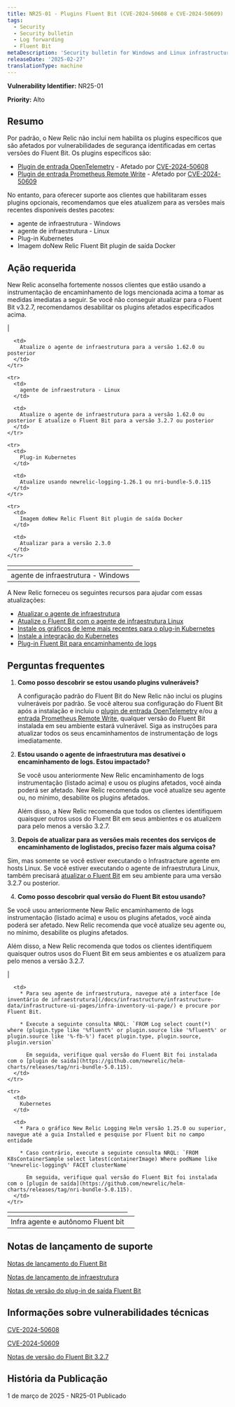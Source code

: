```yaml
---
title: NR25-01 - Plugins Fluent Bit (CVE-2024-50608 e CVE-2024-50609)
tags:
  - Security
  - Security bulletin
  - Log forwarding
  - Fluent Bit
metaDescription: 'Security bulletin for Windows and Linux infrastructure agent and Fluent Bit, the Kubernetes plugin, and the Fluent Bit output plugin.'
releaseDate: '2025-02-27'
translationType: machine
---
```


<DNT>**Vulnerability Identifier:**</DNT> NR25-01

<DNT>**Priority:**</DNT> Alto

## Resumo

Por padrão, o New Relic não inclui nem habilita os plugins específicos que são afetados por vulnerabilidades de segurança identificadas em certas versões do Fluent Bit. Os plugins específicos são:

* [Plugin de entrada OpenTelemetry](https://docs.fluentbit.io/manual/pipeline/inputs/opentelemetry) - Afetado por [CVE-2024-50608](https://nvd.nist.gov/vuln/detail/CVE-2024-50608)
* [Plugin de entrada Prometheus Remote Write](https://docs.fluentbit.io/manual/pipeline/inputs/prometheus-remote-write) - Afetado por [CVE-2024-50609](https://nvd.nist.gov/vuln/detail/CVE-2024-50609)

No entanto, para oferecer suporte aos clientes que habilitaram esses plugins opcionais, recomendamos que eles atualizem para as versões mais recentes disponíveis destes pacotes:

* agente de infraestrutura - Windows
* agente de infraestrutura - Linux
* Plug-in Kubernetes
* Imagem doNew Relic Fluent Bit plugin de saída Docker

## Ação requerida

New Relic aconselha fortemente nossos clientes que estão usando a instrumentação de encaminhamento de logs mencionada acima a tomar as medidas imediatas a seguir. Se você não conseguir atualizar para o Fluent Bit v3.2.7, recomendamos desabilitar os plugins afetados especificados acima.

<table>
  <thead>
    | <th /><td>
  </thead>

  <tbody>
    <tr>
      <td>
        agente de infraestrutura - Windows
      </td>

      <td>
        Atualize o agente de infraestrutura para a versão 1.62.0 ou posterior
      </td>
    </tr>

    <tr>
      <td>
        agente de infraestrutura - Linux
      </td>

      <td>
        Atualize o agente de infraestrutura para a versão 1.62.0 ou posterior E atualize o Fluent Bit para a versão 3.2.7 ou posterior
      </td>
    </tr>

    <tr>
      <td>
        Plug-in Kubernetes
      </td>

      <td>
        Atualize usando newrelic-logging-1.26.1 ou nri-bundle-5.0.115
      </td>
    </tr>

    <tr>
      <td>
        Imagem doNew Relic Fluent Bit plugin de saída Docker
      </td>

      <td>
        Atualizar para a versão 2.3.0
      </td>
    </tr>
  </tbody>
</table>

A New Relic forneceu os seguintes recursos para ajudar com essas atualizações:

* [Atualizar o agente de infraestrutura](/docs/infrastructure/install-infrastructure-agent/update-or-uninstall/update-infrastructure-agent/)
* [Atualize o Fluent Bit com o agente de infraestrutura Linux](/docs/logs/forward-logs/forward-your-logs-using-infrastructure-agent/#install-fb-version)
* [Instale os gráficos de leme mais recentes para o plug-in Kubernetes](https://github.com/newrelic/helm-charts/tree/master?tab=readme-ov-file#Installthecharts)
* [Instale a integração do Kubernetes](/docs/kubernetes-pixie/kubernetes-integration/installation/kubernetes-integration-install-configure/)
* [Plug-in Fluent Bit para encaminhamento de logs](/docs/logs/forward-logs/fluent-bit-plugin-log-forwarding/)

## Perguntas frequentes

1. **Como posso descobrir se estou usando plugins vulneráveis?**

   A configuração padrão do Fluent Bit do New Relic não inclui os plugins vulneráveis por padrão. Se você alterou sua configuração do Fluent Bit após a instalação e incluiu o [plugin de entrada OpenTelemetry](https://docs.fluentbit.io/manual/pipeline/inputs/opentelemetry) e/ou [a entrada Prometheus Remote Write](https://docs.fluentbit.io/manual/pipeline/inputs/prometheus-remote-write), qualquer versão do Fluent Bit instalada em seu ambiente estará vulnerável. Siga as instruções para atualizar todos os seus encaminhamentos de instrumentação de logs imediatamente.

2. **Estou usando o agente de infraestrutura mas desativei o encaminhamento de logs. Estou impactado?**

   Se você usou anteriormente New Relic encaminhamento de logs instrumentação (listado acima) e usou os plugins afetados, você ainda poderá ser afetado. New Relic recomenda que você atualize seu agente ou, no mínimo, desabilite os plugins afetados.

   Além disso, a New Relic recomenda que todos os clientes identifiquem quaisquer outros usos do Fluent Bit em seus ambientes e os atualizem para pelo menos a versão 3.2.7.

3. **Depois de atualizar para as versões mais recentes dos serviços de encaminhamento de loglistados, preciso fazer mais alguma coisa?**

Sim, mas somente se você estiver executando o Infrastracture agente em hosts Linux. Se você estiver executando o agente de infraestrutura Linux, também precisará [atualizar o Fluent Bit](/docs/logs/forward-logs/forward-your-logs-using-infrastructure-agent/#install-fb-version) em seu ambiente para uma versão 3.2.7 ou posterior.

4. **Como posso descobrir qual versão do Fluent Bit estou usando?**

Se você usou anteriormente New Relic encaminhamento de logs instrumentação (listado acima) e usou os plugins afetados, você ainda poderá ser afetado. New Relic recomenda que você atualize seu agente ou, no mínimo, desabilite os plugins afetados.

Além disso, a New Relic recomenda que todos os clientes identifiquem quaisquer outros usos do Fluent Bit em seus ambientes e os atualizem para pelo menos a versão 3.2.7.

<table>
  <thead>
    | <th /><td>
  </thead>

  <tbody>
    <tr>
      <td>
        Infra agente e autônomo Fluent bit
      </td>

      <td>
        * Para seu agente de infraestrutura, navegue até a interface [de inventário de infraestrutura](/docs/infrastructure/infrastructure-data/infrastructure-ui-pages/infra-inventory-ui-page/) e procure por Fluent Bit.

        * Execute a seguinte consulta NRQL: `FROM Log select count(*) where (plugin.type like '%fluent%' or plugin.source like '%fluent%' or plugin.source like '%-fb-%') facet plugin.type, plugin.source, plugin.version`

          Em seguida, verifique qual versão do Fluent Bit foi instalada com o [plugin de saída](https://github.com/newrelic/helm-charts/releases/tag/nri-bundle-5.0.115).
      </td>
    </tr>

    <tr>
      <td>
        Kubernetes
      </td>

      <td>
        * Para o gráfico New Relic Logging Helm versão 1.25.0 ou superior, navegue até a guia Installed e pesquise por Fluent bit no campo entidade

        * Caso contrário, execute a seguinte consulta NRQL: `FROM K8sContainerSample select latest(containerImage) Where podName like '%newrelic-logging%' FACET clusterName`

          Em seguida, verifique qual versão do Fluent Bit foi instalada com o [plugin de saída](https://github.com/newrelic/helm-charts/releases/tag/nri-bundle-5.0.115).
      </td>
    </tr>
  </tbody>
</table>

## Notas de lançamento de suporte

[Notas de lançamento do Fluent Bit](/docs/release-notes/fluentbit-release-notes/)

[Notas de lançamento de infraestrutura](/docs/release-notes/infrastructure-release-notes/infrastructure-agent-release-notes/)

[Notas de versão do plug-in de saída Fluent Bit](https://github.com/newrelic/newrelic-fluent-bit-output/releases)

## Informações sobre vulnerabilidades técnicas

[CVE-2024-50608](https://nvd.nist.gov/vuln/detail/CVE-2024-50608)

[CVE-2024-50609](https://nvd.nist.gov/vuln/detail/CVE-2024-50609)

[Notas de versão do Fluent Bit 3.2.7](https://fluentbit.io/announcements/v3.2.7/)

## História da Publicação

1 de março de 2025 - NR25-01 Publicado